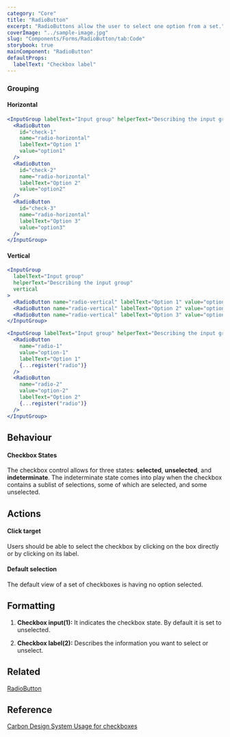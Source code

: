 ```yaml
---
category: "Core"
title: "RadioButton"
excerpt: "RadioButtons allow the user to select one option from a set."
coverImage: "../sample-image.jpg"
slug: "Components/Forms/RadioButton/tab:Code"
storybook: true
mainComponent: "RadioButton"
defaultProps:
  labelText: "Checkbox label"
---
```


### Grouping

#### Horizontal

```jsx live
<InputGroup labelText="Input group" helperText="Describing the input group">
  <RadioButton
    id="check-1"
    name="radio-horizontal"
    labelText="Option 1"
    value="option1"
  />
  <RadioButton
    id="check-2"
    name="radio-horizontal"
    labelText="Option 2"
    value="option2"
  />
  <RadioButton
    id="check-3"
    name="radio-horizontal"
    labelText="Option 3"
    value="option3"
  />
</InputGroup>
```

#### Vertical

```jsx live
<InputGroup
  labelText="Input group"
  helperText="Describing the input group"
  vertical
>
  <RadioButton name="radio-vertical" labelText="Option 1" value="option1" />
  <RadioButton name="radio-vertical" labelText="Option 2" value="option2" />
  <RadioButton name="radio-vertical" labelText="Option 3" value="option3" />
</InputGroup>
```

```jsx live reactHookForm
<InputGroup labelText="Input group" helperText="Describing the input group">
  <RadioButton
    name="radio-1"
    value="option-1"
    labelText="Option 1"
    {...register("radio")}
  />
  <RadioButton
    name="radio-2"
    value="option-2"
    labelText="Option 2"
    {...register("radio")}
  />
</InputGroup>
```

## Behaviour

#### Checkbox States

The checkbox control allows for three states: **selected**, **unselected**, and **indeterminate**. The indeterminate state comes into play when the checkbox contains a sublist of selections, some of which are selected, and some unselected.

## Actions

#### Click target

Users should be able to select the checkbox by clicking on the box directly or by clicking on its label.

#### Default selection

The default view of a set of checkboxes is having no option selected.

## Formatting

1. **Checkbox input(1):** It indicates the checkbox state. By default it is set to unselected.

2. **Checkbox label(2):** Describes the information you want to select or unselect.

## Related

[RadioButton](?path=/docs/components-radiobutton--regular)

## Reference

[Carbon Design System Usage for checkboxes](https://next.carbondesignsystem.com/components/checkbox)
